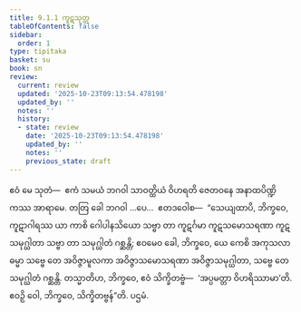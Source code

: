 ```yaml
---
title: 9.1.1 ကူဋသုတ္တ
tableOfContents: false
sidebar:
  order: 1
type: tipitaka
basket: su
book: sn
review:
  current: review
  updated: '2025-10-23T09:13:54.478198'
  updated_by: ''
  notes: ''
  history:
  - state: review
    date: '2025-10-23T09:13:54.478198'
    updated_by: ''
    notes: ''
    previous_state: draft
---
```



<ReviewStatus review={frontmatter.review} showDetails={true} />

<HypothesisAnnotation frontmatter={frontmatter} />

<DynamicBreadcrumb />

<Division number="223" book="sn" e="ch" v="18" p="311">

<Paragraph number="1212" book="sn">
ဧဝံ မေ သုတံ—  ဧကံ သမယံ ဘဂဝါ သာဝတ္ထိယံ ဝိဟရတိ ဇေတဝနေ အနာထပိဏ္ဍိကဿ အာရာမေ. တတြ ခေါ ဘဂဝါ …ပေ…  ဧတဒဝေါစ—  “သေယျထာပိ, ဘိက္ခဝေ, ကူဋာဂါရဿ ယာ ကာစိ ဂေါပါနသိယော သဗ္ဗာ တာ ကူဋင်္ဂမာ ကူဋသမောသရဏာ ကူဋသမုဂ္ဃါတာ သဗ္ဗာ တာ သမုဂ္ဃါတံ ဂစ္ဆန္တိ; ဧဝမေဝ ခေါ, ဘိက္ခဝေ, ယေ ကေစိ အကုသလာ ဓမ္မာ သဗ္ဗေ တေ အဝိဇ္ဇာမူလကာ အဝိဇ္ဇာသမောသရဏာ အဝိဇ္ဇာသမုဂ္ဃါတာ, သဗ္ဗေ တေ သမုဂ္ဃါတံ ဂစ္ဆန္တိ. တသ္မာတိဟ, ဘိက္ခဝေ, ဧဝံ သိက္ခိတဗ္ဗံ—  ‘အပ္ပမတ္တာ ဝိဟရိဿာမာ’တိ. ဧဝဉှိ ဝေါ, ဘိက္ခဝေ, သိက္ခိတဗ္ဗန်”တိ.

</Paragraph>
</Division>

<Paragraph number="1213" type="center" book="sn">
ပဌမံ.
</Paragraph>